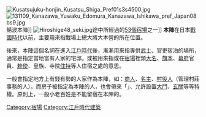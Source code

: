 {{Unreferenced|time=2017-08-28T12:51:40+00:00}}
[[File:Kusatsujuku-honjin_Kusatsu_Shiga_Pref01s3s4500.jpg|thumb]]
[[File:131109_Kanazawa_Yuwaku_Edomura_Kanazawa_Ishikawa_pref_Japan08bs9.jpg|thumb]]鯖波本陣]]
[[File:Hiroshige48_seki.jpg|thumb]]途中所經過的[[東海道五十三次|53個宿場]]之一]]
{{japanese|japanese=本陣|kana=ほんじん|romaji=honjin}}
'''本陣'''在日本[[战国时代_(日本)|戰國時代]]以前，主要用來指戰場上總大將大本營的所在位置。

後來，本陣這個名詞在進入[[江戶時代|江戶時代]]後，漸漸用來指專供[[武士_(日本)|武士]]、官吏宿泊的場所，通常是指定當地富有人家的宅邸。或被用來指或在[[宿場|宿場]]裡頭[[大名_(稱謂)|大名]]、[[旗本|旗本]]、[[幕府|幕府]]官員、[[勅使|勅使]]、皇族、寺院[[住持|住持]]等人住宿之處的意思。

一般會指定地方上有錢有勢的人家作為本陣，如：[[商人|商人]]、[[名主|名主]]、[[村役人|村役人]]（管理村莊事務的人）。而房子被指定為本陣的人，也會帶來「{{link-ja|苗字帶刀|苗字帯刀}}」、允許設置[[大門|大門]]、[[玄關|玄關]]等等特權。原則上，一般小老百姓是不能留宿在本陣的。

{{Japan-hist-stub}}
[[Category:宿場|Category:宿場]]
[[Category:江戶時代建築|Category:江戶時代建築]]